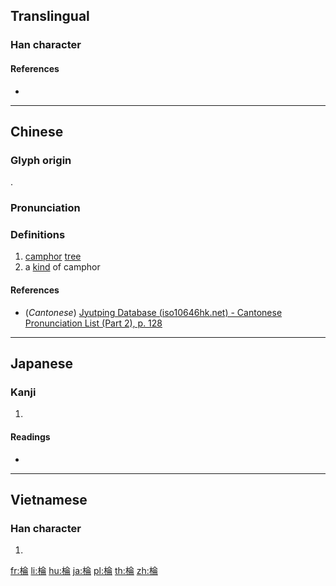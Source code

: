 ==Translingual==

===Han character===
{{Han char|rn=75|rad=木|as=08|sn=12|four=48927|canj=DOMB|ids=⿰木侖}}

====References====
* {{Han ref|kx=0531.210|dkj=14916|dj=0920.060|hdz=21235.030|uh=68C6|ud=26822|bh=D9C3|bd=55747}}

----

==Chinese==
{{zh-forms}}

===Glyph origin===
{{Han etym}}
{{Han compound|木|侖|c1=s|c2=p|t1=wood|ls=psc}}.

===Pronunciation===
{{zh-pron
|m=lún
|c=leon4
|mc=y
|oc=y
|ma=
|cat=n
}}

===Definitions===
{{zh-hanzi}}

# [[camphor]] [[tree]]
# a [[kind]] of camphor

====References====
* (''Cantonese'') [http://www.iso10646hk.net/jp/document/download.jsp Jyutping Database (iso10646hk.net) - Cantonese Pronunciation List (Part 2), p. 128]

----

==Japanese==

===Kanji===
{{ja-kanji|grade=|rs=木08}}

# {{defn|lang=ja|sort=木08}}

====Readings====
* {{ja-readings|on=[[りん]] (rin)|kun=}}

----

==Vietnamese==

===Han character===
{{vi-readings|rs=木08|hanviet=suôn}}

# {{defn|lang=vi|sort=木08}}

[[fr:棆]]
[[li:棆]]
[[hu:棆]]
[[ja:棆]]
[[pl:棆]]
[[th:棆]]
[[zh:棆]]